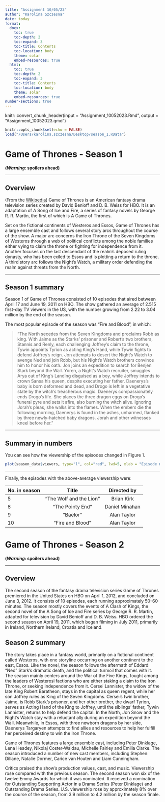 ```yaml
---
title: "Assignment 10/05/23"
author: "Karolina Szczesna"
date: today
format:
  docx:
    toc: true
    toc-depth: 2
    toc-expand: 3
    toc-title: Contents
    toc-location: body
    theme: solar
    embed-resources: true
  html: 
    toc: true
    toc-depth: 2
    toc-expand: 3
    toc-title: Contents
    toc-location: body
    theme: solar
    embed-resources: true
number-sections: true
---
```


knitr::convert_chunk_header(input = "Assignment_10052023.Rmd", output = "Assignment_10052023.qmd")

```r
knitr::opts_chunk$set(echo = FALSE)
load("/Users/karolina.szczesna/Desktop/season_1.RData")
```

# Game of Thrones - Season 1

__(*Warning:* spoilers ahead)__

***

## Overview

(From the [Wikipedia](https://en.wikipedia.org/wiki/Game_of_Thrones#Premise)) Game of Thrones is an American fantasy drama television series created by David Benioff and D. B. Weiss for HBO. It is an adaptation of A Song of Ice and Fire, a series of fantasy novels by George R. R. Martin, the first of which is A Game of Thrones.

Set on the fictional continents of Westeros and Essos, Game of Thrones has a large ensemble cast and follows several story arcs throughout the course of the show. A major arc concerns the Iron Throne of the Seven Kingdoms of Westeros through a web of political conflicts among the noble families either vying to claim the throne or fighting for independence from it. Another focuses on the last descendant of the realm's deposed ruling dynasty, who has been exiled to Essos and is plotting a return to the throne. A third story arc follows the Night's Watch, a military order defending the realm against threats from the North.

***

## Season 1 summary

Season 1 of Game of Thrones consisted of 10 episodes that aired between April 17 and June 19, 2011 on HBO. The show gathered an average of 2.515 first-day TV viewers in the US, with the number growing from 2.22 to 3.04 million by the end of the season.

The most popular episode of the season was "Fire and Blood", in which:

> "The North secedes from the Seven Kingdoms and proclaims Robb as king. With Jaime as the Starks' prisoner and Robert's two brothers, Stannis and Renly, each challenging Joffrey's claim to the throne, Tywin appoints Tyrion as acting King's Hand, while Tywin fights to defend Joffrey's reign. Jon attempts to desert the Night's Watch to avenge Ned and join Robb, but his Night's Watch brothers convince him to honor his oath. Jon joins an expedition to search for Benjen Stark beyond the Wall. Yoren, a Night's Watch recruiter, smuggles Arya out of King's Landing disguised as a boy, while Joffrey intends to crown Sansa his queen, despite executing her father. Daenerys's baby is born deformed and dead, and Drogo is left in a vegetative state by the witch's treacherous magic. Daenerys compassionately ends Drogo's life. She places the three dragon eggs on Drogo's funeral pyre and sets it afire, also burning the witch alive. Ignoring Jorah's pleas, she walks into the flames. When the embers die the following morning, Daenerys is found in the ashes, unharmed, flanked by three newly-hatched baby dragons. Jorah and other witnesses kneel before her."

***

## Summary in numbers

You can see how the viewership of the episodes changed in Figure 1.

```r
plot(season_data$viewers, type="l", col="red", lwd=5, xlab = "Episode number", ylab = "1st day TV viewers in the US (millions)")
```

***

Finally, the episodes with the above-average viewership were:

| No. in season | Title  | Directed by  |
|:------        |:-----: |:------:      |
| 5             | "The Wolf and the Lion"  | Brian Kirk      |
| 8             | "The Pointy End" | Daniel Minahan      |
| 9             | "Baelor" | Alan Taylor      |
| 10            | "Fire and Blood" | Alan Taylor      |



# Game of Thrones - Season 2

__(*Warning:* spoilers ahead)__

***

## Overview

The second season of the fantasy drama television series Game of Thrones premiered in the United States on HBO on April 1, 2012, and concluded on June 3, 2012. It consists of 10 episodes, each running approximately 50–60 minutes. The season mostly covers the events of A Clash of Kings, the second novel of the A Song of Ice and Fire series by George R. R. Martin, adapted for television by David Benioff and D. B. Weiss. HBO ordered the second season on April 19, 2011, which began filming in July 2011, primarily in Ireland, Northern Ireland, Croatia and Iceland.

## Season 2 summary

The story takes place in a fantasy world, primarily on a fictional continent called Westeros, with one storyline occurring on another continent to the east, Essos. Like the novel, the season follows the aftermath of Eddard "Ned" Stark's dramatic death, and the political turmoil that comes with it. The season mainly centers around the War of the Five Kings, fought among the leaders of Westerosi factions who are either staking a claim to the Iron Throne, or seeking independence from it. Cersei Lannister, the widow of the late King Robert Baratheon, stays in the capital as queen regent, while her son Joffrey rules as King of the Seven Kingdoms. Cersei's twin brother, Jaime, is Robb Stark's prisoner, and her other brother, the dwarf Tyrion, serves as Acting Hand of the King to Joffrey, until the siblings' father, Tywin Lannister, returns to help defend the capital. In the North, Jon Snow and the Night's Watch stay with a reluctant ally during an expedition beyond the Wall. Meanwhile, in Essos, with three newborn dragons by her side, Daenerys Targaryen attempts to find allies and resources to help her fulfill her perceived destiny to win the Iron Throne.

Game of Thrones features a large ensemble cast, including Peter Dinklage, Lena Headey, Nikolaj Coster-Waldau, Michelle Fairley and Emilia Clarke. The season introduced a number of new cast members, including Stephen Dillane, Natalie Dormer, Carice van Houten and Liam Cunningham.

Critics praised the show's production values, cast, and music. Viewership rose compared with the previous season. The second season won six of the twelve Emmy Awards for which it was nominated. It received a nomination for Outstanding Supporting Actor in a Drama Series (Peter Dinklage) and Outstanding Drama Series. U.S. viewership rose by approximately 8% over the course of the season, from 3.9 million to 4.2 million by the season finale.
